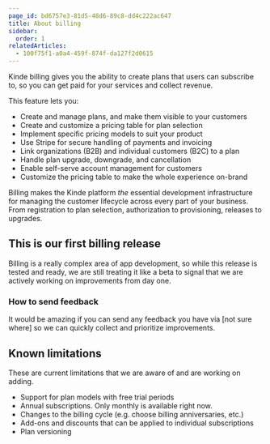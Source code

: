 ```yaml
---
page_id: bd6757e3-81d5-48d6-89c8-dd4c222ac647
title: About billing
sidebar:
  order: 1
relatedArticles:
  - 100f75f1-a0a4-459f-874f-da127f2d0615
---
```


Kinde billing gives you the ability to create plans that users can subscribe to, so you can get paid for your services and collect revenue.

This feature lets you:

- Create and manage plans, and make them visible to your customers
- Create and customize a pricing table for plan selection
- Implement specific pricing models to suit your product
- Use Stripe for secure handling of payments and invoicing
- Link organizations (B2B) and individual customers (B2C) to a plan
- Handle plan upgrade, downgrade, and cancellation
- Enable self-serve account management for customers
- Customize the pricing table to make the whole experience on-brand

Billing makes the Kinde platform *the* essential development infrastructure for managing the customer lifecycle across every part of your business. From registration to plan selection, authorization to provisioning, releases to upgrades.

## This is our first billing release

Billing is a really complex area of app development, so while this release is tested and ready, we are still treating it like a beta to signal that we are actively working on improvements from day one. 

### How to send feedback

It would be amazing if you can send any feedback you have via [not sure where] so we can quickly collect and prioritize improvements. 

## Known limitations

These are current limitations that we are aware of and are working on adding.

- Support for plan models with free trial periods
- Annual subscriptions. Only monthly is available right now.
- Changes to the billing cycle (e.g. choose billing anniversaries, etc.)
- Add-ons and discounts that can be applied to individual subscriptions
- Plan versioning

